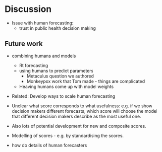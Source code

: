 # Discussion 
\label{sec:discussion}

- Issue with human forecasting: 
  - trust in public health decision making
  
  
  
  

## Future work

- combining humans and models
  - Rt forecasting
  - using humans to predict parameters
    - Metaculus question we authored
    - Monkeypox work that Tom made - things are complicated
  - Heaving humans come up with model weights

- Related: Develop ways to scale human forecasting

- Unclear what score corresponds to what usefulness: e.g. if we show decision makers different forecasts, which score will choose the model that different decision makers describe as the most useful one. 
- Also lots of potential development for new and composite scores. 

- Modelling of scores - e.g. by standardising the scores. 

- how do details of human forecasters


